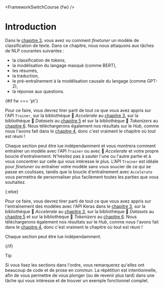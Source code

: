 <FrameworkSwitchCourse {fw} />

# Introduction

<CourseFloatingBanner
    chapter={7}
    classNames="absolute z-10 right-0 top-0"
/>

Dans le [chapitre 3](/course/fr/chapter3), vous avez vu comment *finetuner* un modèle de classification de texte. Dans ce chapitre, nous nous attaquons aux tâches de NLP courantes suivantes :

- la classification de *tokens*,
- la modélisation du langage masqué (comme BERT),
- les résumés,
- la traduction,
- le pré-entraînement à la modélisation causale du langage (comme GPT-2),
- la réponse aux questions.

{#if fw === 'pt'}

Pour ce faire, vous devrez tirer parti de tout ce que vous avez appris sur l'API `Trainer`, sur la bibliothèque 🤗 *Accelerate* au [chapitre 3](/course/fr/chapitre3), sur la bibliothèque 🤗 *Datasets* au [chapitre 5](/course/fr/chapiter5) et sur la bibliothèque 🤗 *Tokenizers* au [chapitre 6](/course/fr/chapiter6). Nous téléchargerons également nos résultats sur le *Hub*, comme nous l'avons fait dans le [chapitre 4](/course/fr/chapiter4), donc c'est vraiment le chapitre où tout est réuni !

Chaque section peut être lue indépendamment et vous montrera comment entraîner un modèle avec l'API `Trainer` ou avec 🤗 *Accelerate* et votre propre boucle d'entraînement. N'hésitez pas à sauter l'une ou l'autre partie et à vous concentrer sur celle qui vous intéresse le plus. L'API `Trainer` est idéale pour *finetuner* ou entraîner votre modèle sans vous soucier de ce qui se passe en coulisses, tandis que la boucle d'entraînement avec `Accelerate` vous permettra de personnaliser plus facilement toutes les parties que vous souhaitez.

{:else}

Pour ce faire, vous devrez tirer parti de tout ce que vous avez appris sur l'entraînement des modèles avec l'API Keras dans le [chapitre 3](/course/fr/chapiter3), sur la bibliothèque 🤗 *Accelerate* au [chapitre 3](/course/fr/chapitre3), sur la bibliothèque 🤗 *Datasets* au [chapitre 5](/course/fr/chapiter5) et sur la bibliothèque 🤗 *Tokenizers* au [chapitre 6](/course/fr/chapiter6). Nous téléchargerons également nos résultats sur le *Hub*, comme nous l'avons fait dans le [chapitre 4](/course/fr/chapiter4), donc c'est vraiment le chapitre où tout est réuni !

Chaque section peut être lue indépendamment.

{/if}


> [!TIP]
> Si vous lisez les sections dans l'ordre, vous remarquerez qu'elles ont beaucoup de code et de prose en commun. La répétition est intentionnelle, afin de vous permettre de vous plonger (ou de revenir plus tard) dans une tâche qui vous intéresse et de trouver un exemple fonctionnel complet.
